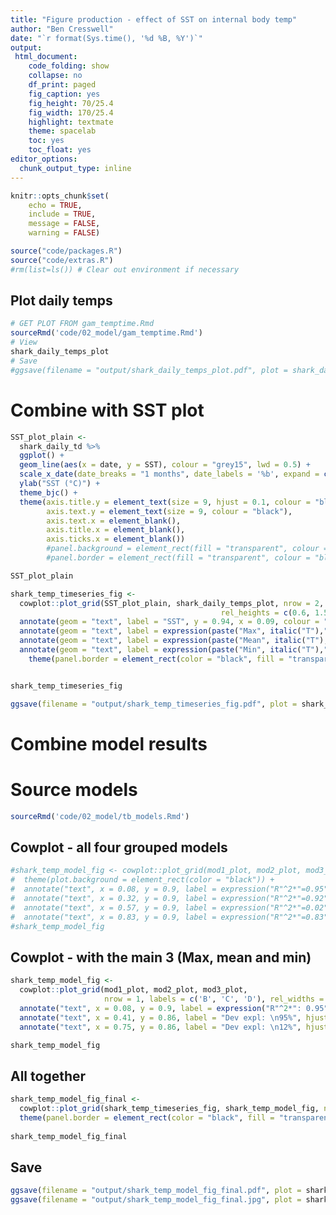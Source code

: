 ```yaml
---
title: "Figure production - effect of SST on internal body temp"
author: "Ben Cresswell"
date: "`r format(Sys.time(), '%d %B, %Y')`"
output: 
 html_document:
    code_folding: show
    collapse: no
    df_print: paged
    fig_caption: yes
    fig_height: 70/25.4
    fig_width: 170/25.4
    highlight: textmate
    theme: spacelab
    toc: yes
    toc_float: yes
editor_options: 
  chunk_output_type: inline
---
```



```r
knitr::opts_chunk$set(
	echo = TRUE,
	include = TRUE,
	message = FALSE,
	warning = FALSE)
```


```r
source("code/packages.R")
source("code/extras.R")
#rm(list=ls()) # Clear out environment if necessary
```


## Plot daily temps
```r
# GET PLOT FROM gam_temptime.Rmd
sourceRmd('code/02_model/gam_temptime.Rmd')
# View
shark_daily_temps_plot
# Save
#ggsave(filename = "output/shark_daily_temps_plot.pdf", plot = shark_daily_temps_plot, width = 161, height = 100, units = "mm", dpi = 300)
```
# Combine with SST plot
```r
SST_plot_plain <- 
  shark_daily_td %>% 
  ggplot() +
  geom_line(aes(x = date, y = SST), colour = "grey15", lwd = 0.5) +
  scale_x_date(date_breaks = "1 months", date_labels = '%b', expand = c(0.02, 0.02)) +
  ylab("SST (°C)") +
  theme_bjc() +
  theme(axis.title.y = element_text(size = 9, hjust = 0.1, colour = "black"),
        axis.text.y = element_text(size = 9, colour = "black"),
        axis.text.x = element_blank(),
        axis.title.x = element_blank(),
        axis.ticks.x = element_blank())
        #panel.background = element_rect(fill = "transparent", colour = "black", linewidth = 1),
        #panel.border = element_rect(fill = "transparent", colour = "black", linewidth = 1),

SST_plot_plain
```

```r
shark_temp_timeseries_fig <- 
  cowplot::plot_grid(SST_plot_plain, shark_daily_temps_plot, nrow = 2, labels = c('A'), label_size = 9, label_y = 1,
                                               rel_heights = c(0.6, 1.5), align = "v") +
  annotate(geom = "text", label = "SST", y = 0.94, x = 0.09, colour = "black", size = 3.2, hjust = 0) +
  annotate(geom = "text", label = expression(paste("Max", italic("T"),""[b]* "")), y = 0.61, x = 0.09, colour = "red", size = 3.2, fontface = "bold", hjust = 0) +
  annotate(geom = "text", label = expression(paste("Mean", italic("T"),""[b]* "")), y = 0.4, x = 0.09, colour = "grey10", size = 3.2, fontface = "bold", hjust = 0) +
  annotate(geom = "text", label = expression(paste("Min", italic("T"),""[b]* "")), y = 0.16, x = 0.09, colour = "blue", size = 3.2, fontface = "bold", hjust = 0) +
    theme(panel.border = element_rect(color = "black", fill = "transparent", linewidth = 1))


shark_temp_timeseries_fig
```


```r
ggsave(filename = "output/shark_temp_timeseries_fig.pdf", plot = shark_temp_timeseries_fig, width = 170, height = 80, device = cairo_pdf, units = "mm", dpi = 300)
```


# Combine model results
# Source models
```r
sourceRmd('code/02_model/tb_models.Rmd')
```

## Cowplot - all four grouped models
```r
#shark_temp_model_fig <- cowplot::plot_grid(mod1_plot, mod2_plot, mod3_plot, mod4_sd_plot, nrow = 1, labels = c('B', 'C', 'D', 'E'), rel_widths = c(1,1,1,1), label_size = 9, align = "h") +
#  theme(plot.background = element_rect(color = "black")) +
#  annotate("text", x = 0.08, y = 0.9, label = expression("R"^2*"=0.95"), hjust = 0, size = 2.5) +
#  annotate("text", x = 0.32, y = 0.9, label = expression("R"^2*"=0.92"), hjust = 0, size = 2.5) +
#  annotate("text", x = 0.57, y = 0.9, label = expression("R"^2*"=0.02"), hjust = 0, size = 2.5) +
#  annotate("text", x = 0.83, y = 0.9, label = expression("R"^2*"=0.83"), hjust = 0, size = 2.5)
#shark_temp_model_fig
```

## Cowplot - with the main 3 (Max, mean and min)
```r
shark_temp_model_fig <- 
  cowplot::plot_grid(mod1_plot, mod2_plot, mod3_plot, 
                     nrow = 1, labels = c('B', 'C', 'D'), rel_widths = c(1,1,1), label_size = 9, align = "h") +
  annotate("text", x = 0.08, y = 0.9, label = expression("R"^2*": 0.95"), hjust = 0, size = 3) +
  annotate("text", x = 0.41, y = 0.86, label = "Dev expl: \n95%", hjust = 0, size = 3) +
  annotate("text", x = 0.75, y = 0.86, label = "Dev expl: \n12%", hjust = 0, size = 3)

shark_temp_model_fig
```

## All together
```r
shark_temp_model_fig_final <- 
  cowplot::plot_grid(shark_temp_timeseries_fig, shark_temp_model_fig, nrow = 2, rel_heights = c(2,1.4)) +
  theme(panel.border = element_rect(color = "black", fill = "transparent", linewidth = 1))
  
shark_temp_model_fig_final
```


## Save
```r
ggsave(filename = "output/shark_temp_model_fig_final.pdf", plot = shark_temp_model_fig_final, width = 170, height = 130, device = cairo_pdf, units = "mm", dpi = 300)
ggsave(filename = "output/shark_temp_model_fig_final.jpg", plot = shark_temp_model_fig_final, width = 170, height = 130, device = "jpeg", units = "mm", dpi = 300)
```







